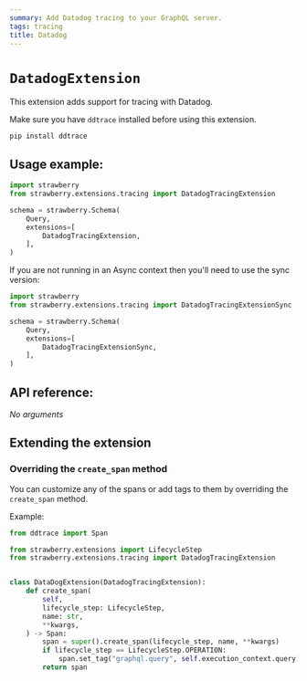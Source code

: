```yaml
---
summary: Add Datadog tracing to your GraphQL server.
tags: tracing
title: Datadog
---
```


# `DatadogExtension`

This extension adds support for tracing with Datadog.

<Note>


Make sure you have `ddtrace` installed before using this extension.

```shell
pip install ddtrace
```

</Note>


## Usage example:

```python
import strawberry
from strawberry.extensions.tracing import DatadogTracingExtension

schema = strawberry.Schema(
    Query,
    extensions=[
        DatadogTracingExtension,
    ],
)
```

<Note>


If you are not running in an Async context then you'll need to use the sync
version:

```python
import strawberry
from strawberry.extensions.tracing import DatadogTracingExtensionSync

schema = strawberry.Schema(
    Query,
    extensions=[
        DatadogTracingExtensionSync,
    ],
)
```

</Note>


## API reference:

*No arguments*

## Extending the extension

### Overriding the `create_span` method

You can customize any of the spans or add tags to them by overriding the
`create_span` method.

Example:

```python
from ddtrace import Span

from strawberry.extensions import LifecycleStep
from strawberry.extensions.tracing import DatadogTracingExtension


class DataDogExtension(DatadogTracingExtension):
    def create_span(
        self,
        lifecycle_step: LifecycleStep,
        name: str,
        **kwargs,
    ) -> Span:
        span = super().create_span(lifecycle_step, name, **kwargs)
        if lifecycle_step == LifecycleStep.OPERATION:
            span.set_tag("graphql.query", self.execution_context.query)
        return span
```
